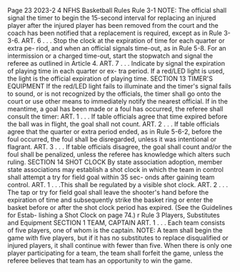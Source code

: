 Page 23 2023-2 4 NFHS Basketball Rules Rule 3-1 NOTE: The official shall signal the timer to begin the 15-second interval for replacing an injured player after the injured player has been removed from the court and the coach has been notified that a replacement is required, except as in Rule 3-3-6. ART. 6 . . . Stop the clock at the expiration of time for each quarter or extra pe- riod, and when an official signals time-out, as in Rule 5-8. For an intermission or a charged time-out, start the stopwatch and signal the referee as outlined in Article 4. ART. 7 . . . Indicate by signal the expiration of playing time in each quarter or ex- tra period. If a red/LED light is used, the light is the official expiration of playing time. SECTION 13 TIMER'S EQUIPMENT If the red/LED light fails to illuminate and the timer's signal fails to sound, or is not recognized by the officials, the timer shall go onto the court or use other means to immediately notify the nearest official. If in the meantime, a goal has been made or a foul has occurred, the referee shall consult the timer: ART. 1 . . . If table officials agree that time expired before the ball was in flight, the goal shall not count. ART. 2 . . . If table officials agree that the quarter or extra period ended, as in Rule 5-6-2, before the foul occurred, the foul shall be disregarded, unless it was intentional or flagrant. ART. 3 . . . If table officials disagree, the goal shall count and/or the foul shall be penalized, unless the referee has knowledge which alters such ruling. SECTION 14 SHOT CLOCK By state association adoption, member state associations may establish a shot clock in which the team in control shall attempt a try for field goal within 35 sec- onds after gaining team control. ART. 1 . . .This shall be regulated by a visible shot clock. ART. 2 . . . The tap or try for field goal shall leave the shooter's hand before the expiration of time and subsequently strike the basket ring or enter the basket before or after the shot clock period has expired. (See the Guidelines for Estab- lishing a Shot Clock on page 74.) r Rule 3 Players, Substitutes and Equipment SECTION 1 TEAM, CAPTAIN ART. 1 . . . Each team consists of five players, one of whom is the captain. NOTE: A team shall begin the game with five players, but if it has no substitutes to replace disqualified or injured players, it shall continue with fewer than five. When there is only one player participating for a team, the team shall forfeit the game, unless the referee believes that team has an opportunity to win the game.